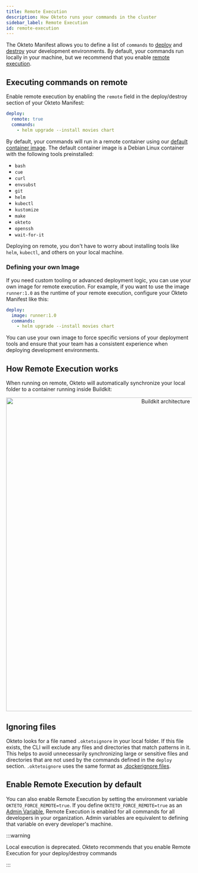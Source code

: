 ```yaml
---
title: Remote Execution
description: How Okteto runs your commands in the cluster
sidebar_label: Remote Execution
id: remote-execution
---
```



The Okteto Manifest allows you to define a list of `commands` to [deploy](core/okteto-manifest.mdx#deploy) and [destroy](core/okteto-manifest.mdx#deploy) your development environments.
By default, your commands run locally in your machine, but we recommend that you enable [remote execution](reference/okteto-manifest.mdx#deploy-remotely).

## Executing commands on remote

Enable remote execution by enabling the `remote` field in the deploy/destroy section of your Okteto Manifest:

```yaml title="okteto.yaml"
deploy:
  remote: true
  commands:
    - helm upgrade --install movies chart
```

By default, your commands will run in a remote container using our [default container image](https://github.com/okteto/pipeline-runner).
The default container image is a Debian Linux container with the following tools preinstalled:

- `bash`
- `cue`
- `curl`
- `envsubst`
- `git`
- `helm`
- `kubectl`
- `kustomize`
- `make`
- `okteto`
- `openssh`
- `wait-for-it`


Deploying on remote, you don't have to worry about installing tools like `helm`, `kubectl`, and others on your local machine.

### Defining your own Image

If you need custom tooling or advanced deployment logic, you can use your own image for remote execution.
For example, if you want to use the image `runner:1.0` as the runtime of your remote execution, configure your Okteto Manifest like this:


```yaml title="okteto.yaml"
deploy:
  image: runner:1.0
  commands:
    - helm upgrade --install movies chart
```

You can use your own image to force specific versions of your deployment tools and ensure that your team has a consistent experience when deploying development environments.

## How Remote Execution works

When running on remote, Okteto will automatically synchronize your local folder to a container running inside Buildkit:

<p align="center">
  <Image
    src={require("@site/static/img/remote-execution.png").default}
    alt="Buildkit architecture"
    width="850"
  />
</p>

## Ignoring files

Okteto looks for a file named `.oktetoignore` in your local folder. If this file exists, the CLI will exclude any files and directories that match patterns in it.
This helps to avoid unnecessarily synchronizing large or sensitive files and directories that are not used by the commands defined in the `deploy` section.
`.oktetoignore` uses the same format as [.dockerignore files](https://docs.docker.com/engine/reference/builder/#dockerignore-file).

## Enable Remote Execution by default

You can also enable Remote Execution by setting the environment variable `OKTETO_FORCE_REMOTE=true`.
If you define `OKTETO_FORCE_REMOTE=true` as an [Admin Variable](admin/dashboard.mdx#variables), Remote Execution is enabled for all commands for all developers in your organization.
Admin variables are equivalent to defining that variable on every developer's machine.

:::warning

Local execution is deprecated. Okteto recommends that you enable Remote Execution for your deploy/destroy commands

:::
